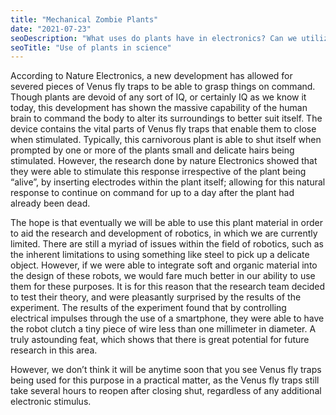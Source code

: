 ```yaml
---
title: "Mechanical Zombie Plants"
date: "2021-07-23"
seoDescription: "What uses do plants have in electronics? Can we utilize plants for scientific purposes?"
seoTitle: "Use of plants in science"
---
```

According to Nature Electronics, a new development has allowed for severed pieces of Venus fly traps to be able to grasp things on command.
Though plants are devoid of any sort of IQ, or certainly IQ as we know it today, this development has shown the massive 
capability of the human brain to command the body to alter its surroundings to better suit itself.
The device contains the vital parts of Venus fly traps that enable them 
to close when stimulated. Typically, this carnivorous plant is able to 
shut itself when prompted by one or more of the plants small and delicate 
hairs being stimulated. However, the research done by nature Electronics 
showed that they were able to stimulate this response irrespective of the 
plant being “alive”, by inserting electrodes within the plant itself; allowing
for this natural response to continue on command for up to a day after the plant 
had already been dead.

The hope is that eventually we will be able to use this plant material in order 
to aid the research and development of robotics, in which we are currently limited.
There are still a myriad of issues within the field of robotics, such as the inherent 
limitations to using something like steel to pick up a delicate object. However, if we were able to integrate soft and organic material into the design of these robots, we 
would fare much better in our ability to use them for these purposes. It is for this reason 
that the research team decided to test their theory, and were pleasantly surprised by the 
results of the experiment. The results of the experiment found that by controlling electrical
impulses through the use of a smartphone, they were able to have the robot clutch a tiny piece 
of wire less than one millimeter in diameter. A truly astounding feat, which shows that there is 
great potential for future research in this area.

However, we don’t think it will be anytime soon that you see Venus fly traps being used for this purpose in a practical matter, as the Venus fly traps still take several hours to reopen after closing shut, regardless of any additional electronic stimulus.